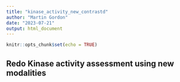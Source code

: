 ```yaml
---
title: "kinase_activity_new_contrastd"
author: "Martin Gordon"
date: "2023-07-21"
output: html_document
---
```


```r
knitr::opts_chunk$set(echo = TRUE)
```

## Redo Kinase activity assessment using new modalities

```r

```

